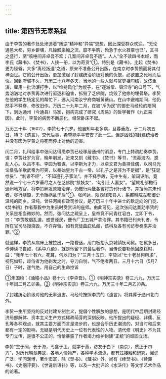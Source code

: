```yaml
---
---
---
```

title: 第四节无辜系狱
---



由于李贽的著作处处渗透着“叛逆”精神和“异端”思想，因此深受群众欢迎。“无论通邑大都，穷乡僻壤，凡操觚染翰之流，靡不争购，殆急于水火菽粟也已”，其书之盛行，至“咳唾间非卓吾不欢；几案间非卓吾不适”。人人“全不读四书本经，而李氏《藏书》、《焚书》，人挟一册，以为奇货”①。特别是《藏书》，比起《焚书》更为怪僻，大多“离经叛道”之语，原来不准备公开出版，在南京时李贽愤而将其付梓面世。它的公开出版，更加激起了封建统治阶级对他的仇恨，必欲置之死地而后快。回到府城不久，万历二十八年冬天，当地的一些人就与官吏相勾结，故伎重演，雇用一批流氓打手，以“维持风化”为幌子，在“逐游僧、毁淫寺”的口号下，气势汹汹地对李贽再次进行驱逐和迫害，拆毁了芝佛院，烧毁了他修的埋骨塔。李贽在他的学生杨定见的帮忙下，逃入河南汝宁府商城黄蘗山。在山中避难期间，他仍然手不释卷，修改旧作。万历二十九年二月，在被“斥为民”的御史马经纶的陪同下，到达通州（今通县）马家，抱病完成了研究《周易》的哲学著作《九正易因》。此时，李贽的病势不断恶化，经常卧床不起。

万历三十年（1602），李贽七十六岁。他自知年老多病，旦暮垂危，于二月初五日，特书《遗言》，交代后事，希望能平平安安了此一生。但是凶残的封建统治者并没有因为李贽之将死而停止对他的迫害。

闰二月，礼科给事中张问达得悉李贽已经移居通州的消息，专门上特疏劾奏李贽。谓：李贽壮岁为官，晚年削发，近来又刻《藏书》、《焚书》等书，“流毒海内，惑乱人心。以吕不韦、李园为智谋，以李斯为才力，以卓文君为善择佳偶，以司马光论桑弘羊欺武帝为可笑，以秦始皇为千古一帝，以孔子之是非为不足据”，是“狂诞悖戾”、“刺谬不经”，“不知遵孔子家法”。并不择手段，无中生有，架词诬陷，竟然说一个七十六岁垂尽之人在芝佛院“挟妓女”，“勾引士人妻女”。“望敕礼部檄行通州地方官，将李贽解发原籍治罪，仍檄行两畿各省将贽刊行诸书，并搜简其未刊者，尽行烧毁，无令贻祸乱于后”①。张问达，陕西径阳县人，系都察院左都御史温纯的同乡。温纯，曾任河南布政司参议，是万历三十年中进士的耿定向的门徒、《焚书辨》作者蔡毅中为生员时受赏识的座师。由此可见，这次张问达奏劾李贽的关系是相当微妙的。然而，张问达之疏呈上，皇帝竟不问青红皂白，立即下令，曰：“李贽敢倡乱道，惑世诬民，便令厂卫五城严拿治罪。其书籍已刊未刊者，令所在官司尽搜烧毁，不许存留。如有党徒曲庇私藏，该科及各有司访参奏来并治罪。”②

就这样，李贽从病床上被拉出，一路昏迷，用门板抬入京城镇抚司狱。在狱多日，作诗读书自如，《系中八绝》，就是他留下的最后著作。当传说要勒他回原籍时，曰：“我年七十有六，死耳，何以归为？”三月十五日，李贽以“七十老翁何所求”，视死如归，趁侍者为他剃发之时，夺刀自刎，气不绝者两日。三月十六日（5月7日）子时，遂气绝，用自己的生命控诉

①朱国桢：《涌幢小品》卷十六《李卓吾》。①《明神宗实录》卷三六九，万历三十年闰二月乙卯条。②《明神宗实录》卷三六九，万历三十年二月乙卯条。

了封建统治阶级对他的无辜迫害。马经纶按照李贽的《遗言》，将其葬于通州北门外。

李贽一生所坚持的反对封建专制主义，提倡个性解放的思想，是明代中后期封建经济局部解体、资本主义生产方式稀疏萌芽的深刻反映。他所提出的疑经、非儒、反孔等各种观点，就其主要方面而言是进步的，也是合乎历史潮流的，对当时和后来都有一定的影响，无疑是明代历史上一位有代表性的人物。清代修《明史》不为其专门立传，是很不公正的，恰恰暴露了作者竭力维护封建“正统”的顽固立场。

李贽“生于闽，长于海，丐食于卫，就学于燕，访友于白下（南京），质正于四方”，对历代朝章典故，各地人情物产，各种学术流派，都有过接触和研究，阅识广泛，学问渊博，著作宏富，除《焚书》、《藏书》外，尚有《续焚书》、《续藏书》、《史纲评要》、《世说新语补》等，以及一大批评论《水浒传》等文学艺术作品的论著。